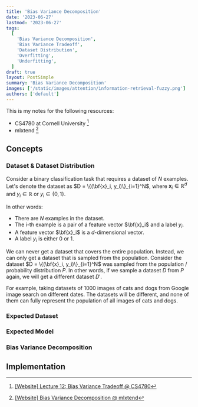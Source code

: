 ```yaml
---
title: 'Bias Variance Decomposition'
date: '2023-06-27'
lastmod: '2023-06-27'
tags:
  [
    'Bias Variance Decomposition',
    'Bias Variance Tradeoff',
    'Dataset Distribution',
    'Overfitting',
    'Underfitting',
  ]
draft: true
layout: PostSimple
summary: 'Bias Variance Decomposition'
images: ['/static/images/attention/information-retrieval-fuzzy.png']
authors: ['default']
---
```


This is my notes for the following resources:

- CS4780 at Cornell University [^1]
- mlxtend [^2]

<TOCInline exclude="Overview" toc={props.toc} asDisclosure />

## Concepts

### Dataset & Dataset Distribution

Consider a binary classification task that requires a dataset of $N$ examples.
Let's denote the dataset as $D = \{(\bf{x}_i, y_i)\}_{i=1}^N$, where $\mathbf{x}_i \in \mathbb{R}^d$ and $y_i \in \mathbb{R}$ or $y_i \in \{0, 1\}$.

In other words:

- There are $N$ examples in the dataset.
- The i-th example is a pair of a feature vector $\bf{x}_i$ and a label $y_i$.
- A feature vector $\bf{x}_i$ is a $d$-dimensional vector.
- A label $y_i$ is either 0 or 1.

We can never get a dataset that covers the entire population. Instead, we can only get a dataset that is sampled from the population.
Consider the dataset $D = \{(\bf{x}_i, y_i)\}_{i=1}^N$ was sampled from the population / probability distribution $P$. In other words,
if we sample a dataset $D$ from $P$ again, we will get a different dataset $D'$.

For example, taking datasets of 1000 images of cats and dogs from Google image search on different dates. The datasets will be different,
and none of them can fully represent the population of all images of cats and dogs.

### Expected Dataset

### Expected Model

### Bias Variance Decomposition

## Implementation

[^1]: [[Website] Lecture 12: Bias Variance Tradeoff @ CS4780](https://www.cs.cornell.edu/courses/cs4780/2018fa/lectures/lecturenote12.html)
[^2]: [[Website] Bias Variance Decomposition @ mlxtend](https://rasbt.github.io/mlxtend/user_guide/evaluate/bias_variance_decomp/)

